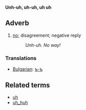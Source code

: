 '''Unh-uh, uh-uh, uh uh'''
==Adverb==
# [[no]]; disagreement; negative reply
#: ''Unh-uh.  No way!''

===Translations===

*[[Bulgarian]]: [[ъ-ъ]]

==Related terms==
*[[uh]]
*[[uh_huh]]